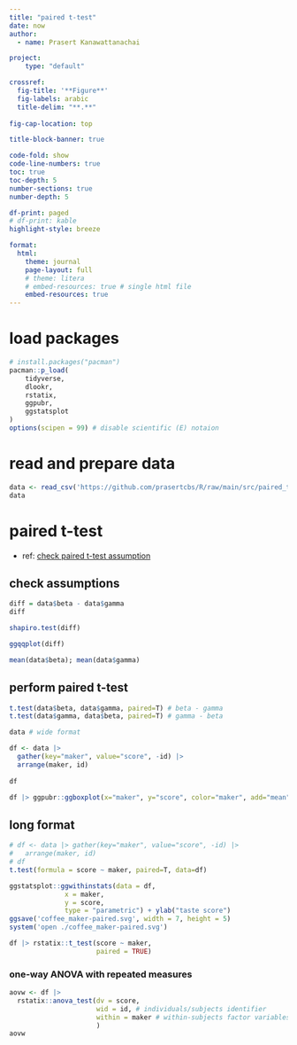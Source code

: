 ```yaml
---
title: "paired t-test"
date: now
author:
  - name: Prasert Kanawattanachai 

project:
    type: "default"

crossref:
  fig-title: '**Figure**'
  fig-labels: arabic
  title-delim: "**.**"
  
fig-cap-location: top

title-block-banner: true

code-fold: show
code-line-numbers: true
toc: true
toc-depth: 5
number-sections: true
number-depth: 5

df-print: paged
# df-print: kable
highlight-style: breeze

format:
  html:
    theme: journal
    page-layout: full
    # theme: litera
    # embed-resources: true # single html file
    embed-resources: true
---
```


# load packages
```r
# install.packages("pacman")
pacman::p_load(
    tidyverse,
    dlookr,
    rstatix,
    ggpubr,
    ggstatsplot
)
options(scipen = 99) # disable scientific (E) notaion
```

# read and prepare data
```r
data <- read_csv('https://github.com/prasertcbs/R/raw/main/src/paired_t-test_data.csv')
data
```

# paired t-test
- ref: [check paired t-test assumption](https://www.datanovia.com/en/lessons/t-test-assumptions/paired-t-test-assumptions/)

## check assumptions
```r
diff = data$beta - data$gamma
diff
```

```r
shapiro.test(diff)
```

```r
ggqqplot(diff)
```

```r
mean(data$beta); mean(data$gamma)
```

## perform paired t-test
```r
t.test(data$beta, data$gamma, paired=T) # beta - gamma
t.test(data$gamma, data$beta, paired=T) # gamma - beta
```

```r
data # wide format
```

```r
df <- data |> 
  gather(key="maker", value="score", -id) |> 
  arrange(maker, id)
  
df
```

```r
df |> ggpubr::ggboxplot(x="maker", y="score", color="maker", add="mean") +  expand_limits(y = 0)
```

## long format
```r
# df <- data |> gather(key="maker", value="score", -id) |> 
#   arrange(maker, id)
# df
t.test(formula = score ~ maker, paired=T, data=df)
```

```r
ggstatsplot::ggwithinstats(data = df,
              x = maker,
              y = score,
              type = "parametric") + ylab("taste score")
ggsave('coffee_maker-paired.svg', width = 7, height = 5)
system('open ./coffee_maker-paired.svg')
```

```r
df |> rstatix::t_test(score ~ maker,
                      paired = TRUE)
```

### one-way ANOVA with repeated measures
```r
aovw <- df |>
  rstatix::anova_test(dv = score,
                      wid = id, # individuals/subjects identifier
                      within = maker # within-subjects factor variables 
                      )
aovw
```

